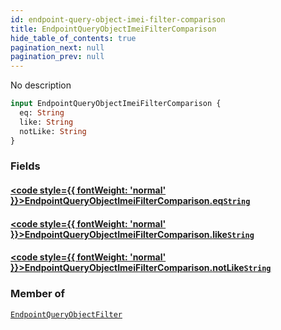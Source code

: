 ```yaml
---
id: endpoint-query-object-imei-filter-comparison
title: EndpointQueryObjectImeiFilterComparison
hide_table_of_contents: true
pagination_next: null
pagination_prev: null
---
```








No description

```graphql
input EndpointQueryObjectImeiFilterComparison {
  eq: String
  like: String
  notLike: String
}
```


### Fields

#### [<code style={{ fontWeight: 'normal' }}>EndpointQueryObjectImeiFilterComparison.<b>eq</b></code>](#)<Bullet />[`String`](/graphql/scalars/string) <Badge class="secondary" text="scalar"/>
> 
> 

#### [<code style={{ fontWeight: 'normal' }}>EndpointQueryObjectImeiFilterComparison.<b>like</b></code>](#)<Bullet />[`String`](/graphql/scalars/string) <Badge class="secondary" text="scalar"/>
> 
> 

#### [<code style={{ fontWeight: 'normal' }}>EndpointQueryObjectImeiFilterComparison.<b>notLike</b></code>](#)<Bullet />[`String`](/graphql/scalars/string) <Badge class="secondary" text="scalar"/>
> 
> 



### Member of

[`EndpointQueryObjectFilter`](/graphql/inputs/endpoint-query-object-filter)  <Badge class="secondary" text="input"/>




